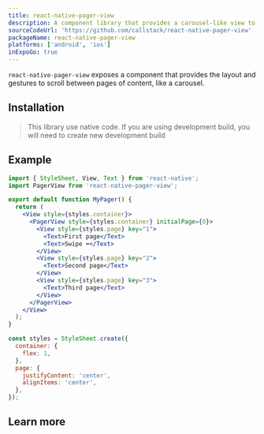 ```yaml
---
title: react-native-pager-view
description: A component library that provides a carousel-like view to swipe through pages of content.
sourceCodeUrl: 'https://github.com/callstack/react-native-pager-view'
packageName: react-native-pager-view
platforms: ['android', 'ios']
inExpoGo: true
---
```




`react-native-pager-view` exposes a component that provides the layout and gestures to scroll between pages of content, like a carousel.

<ContentSpotlight file="sdk/viewpager.mp4" loop={false} />

## Installation

<APIInstallSection href="https://github.com/callstack/react-native-pager-view#linking" />

> This library use native code. If you are using development build, you will need to create new development build

## Example

```jsx App.js
import { StyleSheet, View, Text } from 'react-native';
import PagerView from 'react-native-pager-view';

export default function MyPager() {
  return (
    <View style={styles.container}>
      <PagerView style={styles.container} initialPage={0}>
        <View style={styles.page} key="1">
          <Text>First page</Text>
          <Text>Swipe ➡️</Text>
        </View>
        <View style={styles.page} key="2">
          <Text>Second page</Text>
        </View>
        <View style={styles.page} key="3">
          <Text>Third page</Text>
        </View>
      </PagerView>
    </View>
  );
}

const styles = StyleSheet.create({
  container: {
    flex: 1,
  },
  page: {
    justifyContent: 'center',
    alignItems: 'center',
  },
});
```

## Learn more

<BoxLink
  title="Visit official documentation"
  description="Get full information on API and its usage."
  Icon={BookOpen02Icon}
  href="https://github.com/callstack/react-native-pager-view"
/>
